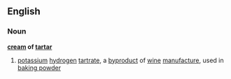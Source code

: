 ==English==
===Noun===
{{wikipedia}}
'''[[cream]] of [[tartar]]'''
#{{chemistry}} [[potassium]] [[hydrogen]] [[tartrate]], a [[byproduct]] of [[wine]] [[manufacture]], used in [[baking powder]]